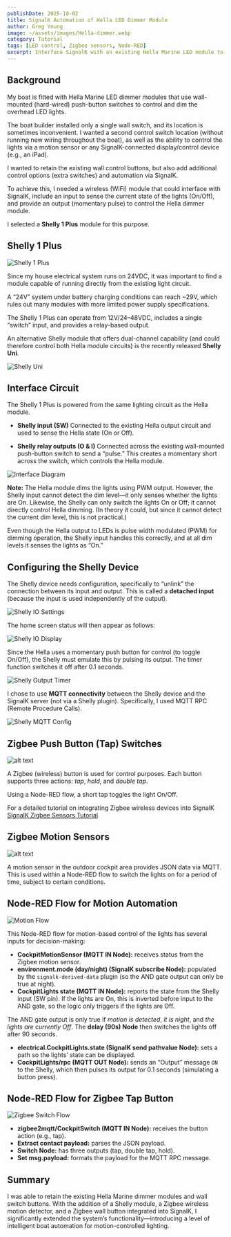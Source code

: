 ```yaml
---
publishDate: 2025-10-02
title: SignalK Automation of Hella LED Dimmer Module
author: Greg Young
image: ~/assets/images/Hella-dimmer.webp
category: Tutorial
tags: [LED control, Zigbee sensors, Node-RED]
excerpt: Interface SignalK with an existing Hella Marine LED module to monitor and control LED lights.
---
```


## Background

My boat is fitted with Hella Marine LED dimmer modules that use wall-mounted (hard-wired) push-button switches to control and dim the overhead LED lights.

The boat builder installed only a single wall switch, and its location is sometimes inconvenient. I wanted a second control switch location (without running new wiring throughout the boat), as well as the ability to control the lights via a motion sensor or any SignalK-connected display/control device (e.g., an iPad).

I wanted to retain the existing wall control buttons, but also add additional control options (extra switches) and automation via SignalK.

To achieve this, I needed a wireless (WiFi) module that could interface with SignalK, include an input to sense the current state of the lights (On/Off), and provide an output (momentary pulse) to control the Hella dimmer module.

I selected a **Shelly 1 Plus** module for this purpose.

## Shelly 1 Plus

![Shelly 1 Plus](../../public/images/posts/signalk-HellaMarine-interface/shellyPlus1.webp)

Since my house electrical system runs on 24VDC, it was important to find a module capable of running directly from the existing light circuit.

A “24V” system under battery charging conditions can reach ~29V, which rules out many modules with more limited power supply specifications.

The Shelly 1 Plus can operate from 12V/24–48VDC, includes a single “switch” input, and provides a relay-based output.

An alternative Shelly module that offers dual-channel capability (and could therefore control both Hella module circuits) is the recently released **Shelly Uni**.

![Shelly Uni](../../public/images/posts/signalk-HellaMarine-interface/shellyUni.webp)

## Interface Circuit

The Shelly 1 Plus is powered from the same lighting circuit as the Hella module.

- **Shelly input (SW)**
  Connected to the existing Hella output circuit and used to sense the Hella state (On or Off).

- **Shelly relay outputs (O & I)**
  Connected across the existing wall-mounted push-button switch to send a “pulse.” This creates a momentary short across the switch, which controls the Hella module.

![Interface Diagram](../../public/images/posts/signalk-HellaMarine-interface/Cockpit%20LED%20Hella%20Shelly%20interface.webp)

**Note:** The Hella module dims the lights using PWM output. However, the Shelly input cannot detect the dim level—it only senses whether the lights are On. Likewise, the Shelly can only switch the lights On or Off; it cannot directly control Hella dimming.
(In theory it could, but since it cannot detect the current dim level, this is not practical.)

Even though the Hella output to LEDs is pulse width modulated (PWM) for dimming operation, the Shelly input handles this correctly, and at all dim levels it senses the lights as “On.”

## Configuring the Shelly Device

The Shelly device needs configuration, specifically to “unlink” the connection between its input and output. This is called a **detached input** (because the input is used independently of the output).

![Shelly IO Settings](../../public/images/posts/signalk-HellaMarine-interface/shelly-IO-setting.webp)

The home screen status will then appear as follows:

![Shelly IO Display](../../public/images/posts/signalk-HellaMarine-interface/shelly-IO-display.webp)

Since the Hella uses a momentary push button for control (to toggle On/Off), the Shelly must emulate this by pulsing its output. The timer function switches it off after 0.1 seconds.

![Shelly Output Timer](../../public/images/posts/signalk-HellaMarine-interface/shelly-output-timer.webp)

I chose to use **MQTT connectivity** between the Shelly device and the SignalK server (not via a Shelly plugin). Specifically, I used MQTT RPC (Remote Procedure Calls).

![Shelly MQTT Config](../../public/images/posts/signalk-HellaMarine-interface/shelly-mqtt-config.webp)

## Zigbee Push Button (Tap) Switches

![alt text](../../public/images/posts/signalk-HellaMarine-interface/zigbee_scene_switch.webp)

A Zigbee (wireless) button is used for control purposes. Each button supports three actions: _tap_, _hold_, and _double tap_.

Using a Node-RED flow, a short tap toggles the light On/Off.

For a detailed tutorial on integrating Zigbee wireless devices into SignalK
[SignalK Zigbee Sensors Tutorial](https://signalk.org/2025/signalk-zigbee-sensors)

## Zigbee Motion Sensors

![alt text](../../public/images/posts/signalk-HellaMarine-interface/zigbee_motion_sensor.webp)

A motion sensor in the outdoor cockpit area provides JSON data via MQTT. This is used within a Node-RED flow to switch the lights on for a period of time, subject to certain conditions.

## Node-RED Flow for Motion Automation

![Motion Flow](../../public/images/posts/signalk-HellaMarine-interface/cockpit-motion-nodered.webp)

This Node-RED flow for motion-based control of the lights has several inputs for decision-making:

- **CockpitMotionSensor (MQTT IN Node):** receives status from the Zigbee motion sensor.
- **environment.mode (day/night) (SignalK subscribe Node):** populated by the `signalk-derived-data` plugin (so the AND gate output can only be true at night).
- **CockpitLights state (MQTT IN Node):** reports the state from the Shelly input (SW pin). If the lights are On, this is inverted before input to the AND gate, so the logic only triggers if the lights are Off.

The AND gate output is only true if _motion is detected_, _it is night_, and _the lights are currently Off_.
The **delay (90s) Node** then switches the lights off after 90 seconds.

- **electrical.CockpitLights.state (SignalK send pathvalue Node):** sets a path so the lights’ state can be displayed.
- **CockpitLights/rpc (MQTT OUT Node):** sends an “Output” message `ON` to the Shelly, which then pulses its output for 0.1 seconds (simulating a button press).

## Node-RED Flow for Zigbee Tap Button

![Zigbee Switch Flow](../../public/images/posts/signalk-HellaMarine-interface/cockpit-zigbee-switch-nodered.webp)

- **zigbee2mqtt/CockpitSwitch (MQTT IN Node):** receives the button action (e.g., tap).
- **Extract contact payload:** parses the JSON payload.
- **Switch Node:** has three outputs (tap, double tap, hold).
- **Set msg.payload:** formats the payload for the MQTT RPC message.

## Summary

I was able to retain the existing Hella Marine dimmer modules and wall switch buttons. With the addition of a Shelly module, a Zigbee wireless motion detector, and a Zigbee wall button integrated into SignalK, I significantly extended the system’s functionality—introducing a level of intelligent boat automation for motion-controlled lighting.
